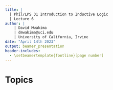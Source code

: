 ```yaml
---
title: | 
  | Phil/LPS 31 Introduction to Inductive Logic
  | Lecture 6
author: |
    | David Mwakima
    | dmwakima@uci.edu
    | University of California, Irvine
date: "April 14th 2023"
output: beamer_presentation
header-includes:
  - \setbeamertemplate{footline}[page number]
---
```


# Topics

\begin{itemize}
\item Hume's Problem of Induction

\item Goodman's New Riddle of Induction
\end{itemize}